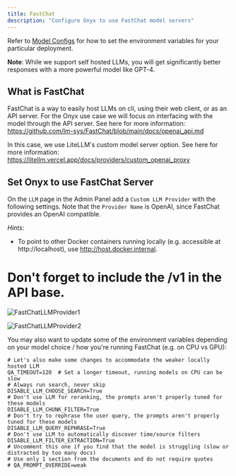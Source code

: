 ```yaml
---
title: FastChat
description: "Configure Onyx to use FastChat model servers"
---
```


Refer to [Model Configs](https://docs.danswer.dev/gen_ai_configs/overview#model-configs) for how to set the
environment variables for your particular deployment.

**Note**: While we support self hosted LLMs, you will get significantly better responses with a more powerful
model like GPT-4.

## What is FastChat

FastChat is a way to easily host LLMs on cli, using their web client, or as an API server. For the Onyx use
case we will focus on interfacing with the model through the API server. See here for more information:
https://github.com/lm-sys/FastChat/blob/main/docs/openai_api.md

In this case, we use LiteLLM's custom model server option. See here for more information:
https://litellm.vercel.app/docs/providers/custom_openai_proxy

## Set Onyx to use FastChat Server

On the `LLM` page in the Admin Panel add a `Custom LLM Provider` with the following settings.
Note that the `Provider Name` is OpenAI, since FastChat provides an OpenAI compatible.

_Hints_:

- To point to other Docker containers running locally (e.g. accessible at http://localhost),
  use http://host.docker.internal.

# Don't forget to include the /v1 in the API base.

![FastChatLLMProvider1](/images/gen_ai/FastChatLLMProvider1.png)

![FastChatLLMProvider2](/images/gen_ai/FastChatLLMProvider2.png)

You may also want to update some of the environment variables depending on your model choice / how
you're running FastChat (e.g. on CPU vs GPU):

```
# Let's also make some changes to accommodate the weaker locally hosted LLM
QA_TIMEOUT=120  # Set a longer timeout, running models on CPU can be slow
# Always run search, never skip
DISABLE_LLM_CHOOSE_SEARCH=True
# Don't use LLM for reranking, the prompts aren't properly tuned for these models
DISABLE_LLM_CHUNK_FILTER=True
# Don't try to rephrase the user query, the prompts aren't properly tuned for these models
DISABLE_LLM_QUERY_REPHRASE=True
# Don't use LLM to automatically discover time/source filters
DISABLE_LLM_FILTER_EXTRACTION=True
# Uncomment this one if you find that the model is struggling (slow or distracted by too many docs)
# Use only 1 section from the documents and do not require quotes
# QA_PROMPT_OVERRIDE=weak
```
